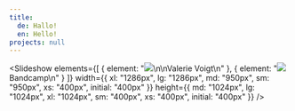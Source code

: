 ```yaml
---
title:
  de: Hallo!
  en: Hello!
projects: null
---
```


<Slideshow
  elements={[
    { element: "![](/uploads/hero.png)\n\nValerie Voigt\n" },
    { element: "![](/uploads/bandcamp-gang.jpg)Bandcamp\n" }
  ]}
  width={{
    xl: "1286px",
    lg: "1286px",
    md: "950px",
    sm: "950px",
    xs: "400px",
    initial: "400px"
  }}
  height={{
    md: "1024px",
    lg: "1024px",
    xl: "1024px",
    sm: "400px",
    xs: "400px",
    initial: "400px"
  }}
/>

